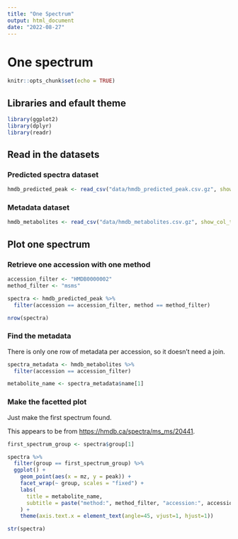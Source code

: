 ```yaml
---
title: "One Spectrum"
output: html_document
date: "2022-08-27"
---
```


# One spectrum

```r
knitr::opts_chunk$set(echo = TRUE)
```

## Libraries and efault theme

```r
library(ggplot2)
library(dplyr)
library(readr)
```

## Read in the datasets

### Predicted spectra dataset

```r
hmdb_predicted_peak <- read_csv("data/hmdb_predicted_peak.csv.gz", show_col_types = TRUE)
```

### Metadata dataset

```r
hmdb_metabolites <- read_csv("data/hmdb_metabolites.csv.gz", show_col_types = TRUE)
```

## Plot one spectrum

### Retrieve one accession with one method

```r
accession_filter <- "HMDB0000002"
method_filter <- "msms"

spectra <- hmdb_predicted_peak %>%
  filter(accession == accession_filter, method == method_filter)

nrow(spectra)
```

### Find the metadata

There is only one row of metadata per accession, so it doesn't need a join.

```r
spectra_metadata <- hmdb_metabolites %>%
  filter(accession == accession_filter)

metabolite_name <- spectra_metadata$name[1]
```

### Make the facetted plot

Just make the first spectrum found.

This appears to be from [https://hmdb.ca/spectra/ms_ms/20441](https://hmdb.ca/spectra/ms_ms/20441).

```r
first_spectrum_group <- spectra$group[1]

spectra %>%
  filter(group == first_spectrum_group) %>%
  ggplot() +
    geom_point(aes(x = mz, y = peak)) +
    facet_wrap(~ group, scales = "fixed") +
    labs(
      title = metabolite_name,
      subtitle = paste("method:", method_filter, "accession:", accession_filter)
    ) +
    theme(axis.text.x = element_text(angle=45, vjust=1, hjust=1))
```

```r
str(spectra)
```
